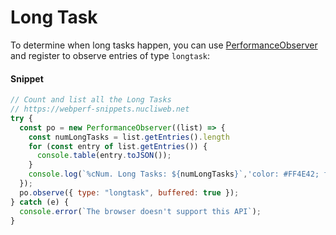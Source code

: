 # Long Task

To determine when long tasks happen, you can use [PerformanceObserver](https://developer.mozilla.org/docs/Web/API/PerformanceObserver) and register to observe entries of type `longtask`:

#### Snippet

```js copy
// Count and list all the Long Tasks 
// https://webperf-snippets.nucliweb.net
try {
  const po = new PerformanceObserver((list) => {
    const numLongTasks = list.getEntries().length
    for (const entry of list.getEntries()) {
      console.table(entry.toJSON());
    }
    console.log(`%cNum. Long Tasks: ${numLongTasks}`,'color: #FF4E42; font-weight: bold')
  });
  po.observe({ type: "longtask", buffered: true });
} catch (e) {
  console.error(`The browser doesn't support this API`);
}
```

